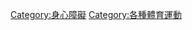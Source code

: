 {{Commons category|Disabled sports}}

[[Category:身心障礙|Category:身心障礙]]
[[Category:各種體育運動|Category:各種體育運動]]